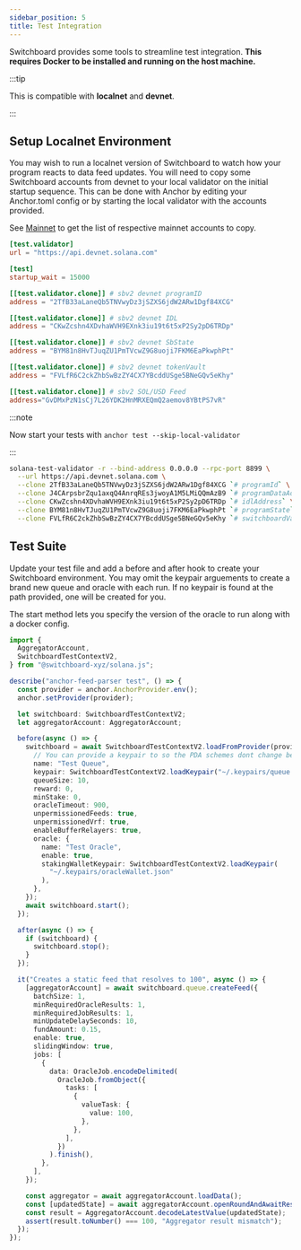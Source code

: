 ```yaml
---
sidebar_position: 5
title: Test Integration
---
```



Switchboard provides some tools to streamline test integration. **This requires
Docker to be installed and running on the host machine.**

:::tip

This is compatible with **localnet** and **devnet**.

:::

## Setup Localnet Environment

You may wish to run a localnet version of Switchboard to watch how your program
reacts to data feed updates. You will need to copy some Switchboard accounts
from devnet to your local validator on the initial startup sequence. This can be
done with Anchor by editing your Anchor.toml config or by starting the local
validator with the accounts provided.

See [Mainnet](/solana/program/mainnet) to get the list of respective mainnet
accounts to copy.

<Tabs>
  <TabItem value="Anchor" label="Anchor" default>

```toml
[test.validator]
url = "https://api.devnet.solana.com"

[test]
startup_wait = 15000

[[test.validator.clone]] # sbv2 devnet programID
address = "2TfB33aLaneQb5TNVwyDz3jSZXS6jdW2ARw1Dgf84XCG"

[[test.validator.clone]] # sbv2 devnet IDL
address = "CKwZcshn4XDvhaWVH9EXnk3iu19t6t5xP2Sy2pD6TRDp"

[[test.validator.clone]] # sbv2 devnet SbState
address = "BYM81n8HvTJuqZU1PmTVcwZ9G8uoji7FKM6EaPkwphPt"

[[test.validator.clone]] # sbv2 devnet tokenVault
address = "FVLfR6C2ckZhbSwBzZY4CX7YBcddUSge5BNeGQv5eKhy"

[[test.validator.clone]] # sbv2 SOL/USD Feed
address="GvDMxPzN1sCj7L26YDK2HnMRXEQmQ2aemov8YBtPS7vR"
```

:::note

Now start your tests with `anchor test --skip-local-validator`

:::

  </TabItem>
  <TabItem value="CLI" label="solana-test-validator CLI">

```bash
solana-test-validator -r --bind-address 0.0.0.0 --rpc-port 8899 \
  --url https://api.devnet.solana.com \
  --clone 2TfB33aLaneQb5TNVwyDz3jSZXS6jdW2ARw1Dgf84XCG `# programId` \
  --clone J4CArpsbrZqu1axqQ4AnrqREs3jwoyA1M5LMiQQmAzB9 `# programDataAddress` \
  --clone CKwZcshn4XDvhaWVH9EXnk3iu19t6t5xP2Sy2pD6TRDp `# idlAddress` \
  --clone BYM81n8HvTJuqZU1PmTVcwZ9G8uoji7FKM6EaPkwphPt `# programState` \
  --clone FVLfR6C2ckZhbSwBzZY4CX7YBcddUSge5BNeGQv5eKhy `# switchboardVault`
```

  </TabItem>
</Tabs>

## Test Suite

Update your test file and add a before and after hook to create your Switchboard
environment. You may omit the keypair arguements to create a brand new queue and
oracle with each run. If no keypair is found at the path provided, one will be
created for you.

The start method lets you specify the version of the oracle to run along with a
docker config.

```typescript
import {
  AggregatorAccount,
  SwitchboardTestContextV2,
} from "@switchboard-xyz/solana.js";

describe("anchor-feed-parser test", () => {
  const provider = anchor.AnchorProvider.env();
  anchor.setProvider(provider);

  let switchboard: SwitchboardTestContextV2;
  let aggregatorAccount: AggregatorAccount;

  before(async () => {
    switchboard = await SwitchboardTestContextV2.loadFromProvider(provider, {
      // You can provide a keypair to so the PDA schemes dont change between test runs
      name: "Test Queue",
      keypair: SwitchboardTestContextV2.loadKeypair("~/.keypairs/queue.json"),
      queueSize: 10,
      reward: 0,
      minStake: 0,
      oracleTimeout: 900,
      unpermissionedFeeds: true,
      unpermissionedVrf: true,
      enableBufferRelayers: true,
      oracle: {
        name: "Test Oracle",
        enable: true,
        stakingWalletKeypair: SwitchboardTestContextV2.loadKeypair(
          "~/.keypairs/oracleWallet.json"
        ),
      },
    });
    await switchboard.start();
  });

  after(async () => {
    if (switchboard) {
      switchboard.stop();
    }
  });

  it("Creates a static feed that resolves to 100", async () => {
    [aggregatorAccount] = await switchboard.queue.createFeed({
      batchSize: 1,
      minRequiredOracleResults: 1,
      minRequiredJobResults: 1,
      minUpdateDelaySeconds: 10,
      fundAmount: 0.15,
      enable: true,
      slidingWindow: true,
      jobs: [
        {
          data: OracleJob.encodeDelimited(
            OracleJob.fromObject({
              tasks: [
                {
                  valueTask: {
                    value: 100,
                  },
                },
              ],
            })
          ).finish(),
        },
      ],
    });

    const aggregator = await aggregatorAccount.loadData();
    const [updatedState] = await aggregatorAccount.openRoundAndAwaitResult();
    const result = AggregatorAccount.decodeLatestValue(updatedState);
    assert(result.toNumber() === 100, "Aggregator result mismatch");
  });
});
```
